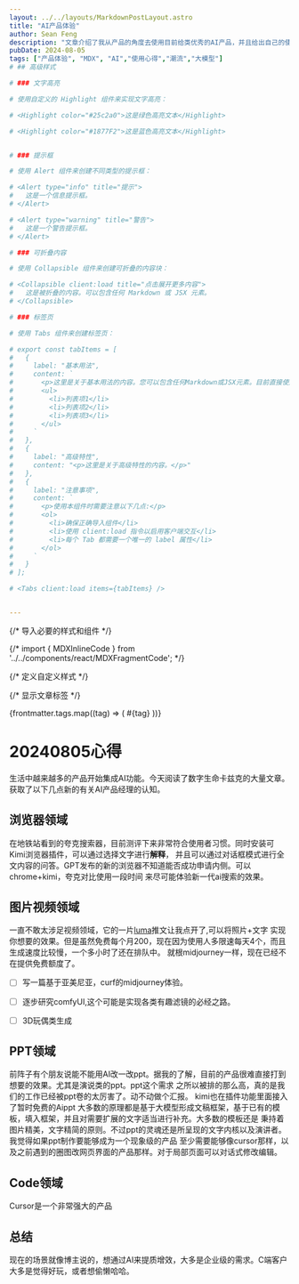 ```yaml
---
layout: ../../layouts/MarkdownPostLayout.astro
title: "AI产品体验"
author: Sean Feng
description: "文章介绍了我从产品的角度去使用目前给类优秀的AI产品，并且给出自己的使用心得"
pubDate: 2024-08-05
tags: ["产品体验", "MDX", "AI","使用心得","潮流","大模型"]
# ## 高级样式

# ### 文字高亮

# 使用自定义的 Highlight 组件来实现文字高亮：

# <Highlight color="#25c2a0">这是绿色高亮文本</Highlight>

# <Highlight color="#1877F2">这是蓝色高亮文本</Highlight>


# ### 提示框

# 使用 Alert 组件来创建不同类型的提示框：

# <Alert type="info" title="提示">
#   这是一个信息提示框。
# </Alert>

# <Alert type="warning" title="警告">
#   这是一个警告提示框。
# </Alert>

# ### 可折叠内容

# 使用 Collapsible 组件来创建可折叠的内容块：

# <Collapsible client:load title="点击展开更多内容">
#   这是被折叠的内容。可以包含任何 Markdown 或 JSX 元素。
# </Collapsible>

# ### 标签页

# 使用 Tabs 组件来创建标签页：

# export const tabItems = [
#   {
#     label: "基本用法",
#     content: `
#       <p>这里是关于基本用法的内容。您可以包含任何Markdown或JSX元素。目前直接使用tabs组件会报错，所以暂时使用这个妥协方案。</p>
#       <ul>
#         <li>列表项1</li>
#         <li>列表项2</li>
#         <li>列表项3</li>
#       </ul>
#     `
#   },
#   {
#     label: "高级特性",
#     content: "<p>这里是关于高级特性的内容。</p>"
#   },
#   {
#     label: "注意事项",
#     content: `
#       <p>使用本组件时需要注意以下几点:</p>
#       <ol>
#         <li>确保正确导入组件</li>
#         <li>使用 client:load 指令以启用客户端交互</li>
#         <li>每个 Tab 都需要一个唯一的 label 属性</li>
#       </ol>
#     `
#   }
# ];

# <Tabs client:load items={tabItems} />


---
```


{/* 导入必要的样式和组件 */}

{/* import { MDXInlineCode } from '../../components/react/MDXFragmentCode'; */}

{/* 定义自定义样式 */}
<style>
{`
  @keyframes fadeIn {
    0% { opacity: 0; }
    100% { opacity: 1; }
  }
`}
</style>

{/* 显示文章标签 */}
<div className="flex justify-center flex-wrap gap-2 mb-4">
  {frontmatter.tags.map((tag) => (
    <span key={tag} className="inline-block bg-gray-200 rounded-full px-3 py-1 text-sm font-semibold text-gray-700">
      #{tag}
    </span>
  ))}
</div>

# 20240805心得
生活中越来越多的产品开始集成AI功能。今天阅读了数字生命卡兹克的大量文章。获取了以下几点新的有关AI产品经理的认知。
## 浏览器领域
在地铁站看到的夸克搜索器，目前测评下来非常符合使用者习惯。同时安装可Kimi浏览器插件，可以通过选择文字进行**解释**，
并且可以通过对话框模式进行全文内容的问答。GPT发布的新的浏览器不知道能否成功申请内侧。可以chrome+kimi，夸克对比使用一段时间
来尽可能体验新一代ai搜索的效果。

## 图片视频领域
一直不敢太涉足视频领域，它的一片[luma](https://lumalabs.ai/dream-machine/creations)推文让我点开了,可以将照片+文字
实现你想要的效果。但是虽然免费每个月200，现在因为使用人多限速每天4个，而且生成速度比较慢，一个多小时了还在排队中。
就根midjourney一样，现在已经不在提供免费额度了。
- [ ] 写一篇基于亚美尼亚，curf的midjourney体验。
- [ ] 逐步研究comfyUI,这个可能是实现各类有趣滤镜的必经之路。
- [ ] 3D玩偶类生成


## PPT领域
前阵子有个朋友说能不能用AI改一改ppt。据我的了解，目前的产品很难直接打到想要的效果。尤其是演说类的ppt。ppt这个需求
之所以被排的那么高，真的是我们的工作已经被ppt卷的太厉害了。动不动做个汇报。 kimi也在插件功能里面接入了暂时免费的Aippt
大多数的原理都是基于大模型形成文稿框架，基于已有的模板，填入框架，并且对需要扩展的文字适当进行补充。大多数的模板还是
秉持着图片精美，文字精简的原则。不过ppt的灵魂还是所呈现的文字内核以及演讲者。我觉得如果ppt制作要能够成为一个现象级的产品
至少需要能够像cursor那样，以及之前遇到的圈图改网页界面的产品那样。对于局部页面可以对话式修改编辑。

## Code领域
Cursor是一个非常强大的产品

## 总结
现在的场景就像博主说的，想通过AI来提质增效，大多是企业级的需求。C端客户大多是觉得好玩，或者想偷懒哈哈。

